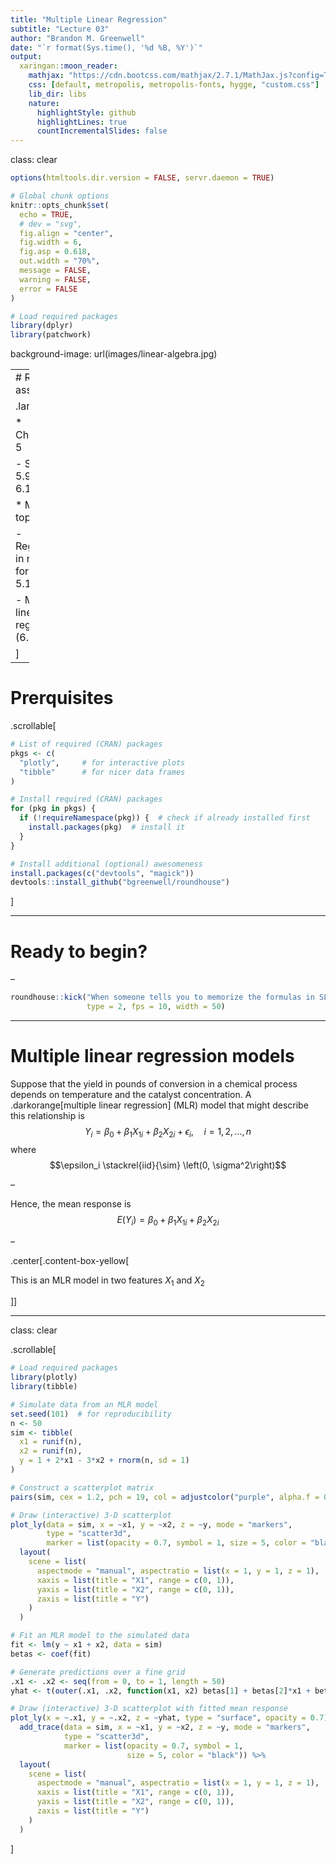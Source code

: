 ```yaml
---
title: "Multiple Linear Regression"
subtitle: "Lecture 03"
author: "Brandon M. Greenwell"
date: "`r format(Sys.time(), '%d %B, %Y')`"
output:
  xaringan::moon_reader:
    mathjax: "https://cdn.bootcss.com/mathjax/2.7.1/MathJax.js?config=TeX-MML-AM_HTMLorMML"
    css: [default, metropolis, metropolis-fonts, hygge, "custom.css"]
    lib_dir: libs
    nature:
      highlightStyle: github
      highlightLines: true
      countIncrementalSlides: false
---
```

class: clear 

```r
options(htmltools.dir.version = FALSE, servr.daemon = TRUE)

# Global chunk options
knitr::opts_chunk$set(
  echo = TRUE,
  # dev = "svg",
  fig.align = "center",
  fig.width = 6,
  fig.asp = 0.618,
  out.width = "70%",
  message = FALSE,
  warning = FALSE,
  error = FALSE
)

# Load required packages
library(dplyr)
library(patchwork)
```

background-image: url(images/linear-algebra.jpg)


---
# Reading assignment

.larger[

* Chapters: 5

    - Sections: 5.9-5.11; 6.1-6.4

* Main topics:

    - Regression in matrix form (5.9-5.11)
   
    - Multiple linear regression (6.1-6.4)

  
]


---

# Prerquisites

.scrollable[

```r
# List of required (CRAN) packages
pkgs <- c(
  "plotly",     # for interactive plots
  "tibble"      # for nicer data frames
)

# Install required (CRAN) packages
for (pkg in pkgs) {
  if (!requireNamespace(pkg)) {  # check if already installed first
    install.packages(pkg)  # install it
  }
}

# Install additional (optional) awesomeness
install.packages(c("devtools", "magick"))
devtools::install_github("bgreenwell/roundhouse")
```

]


---

# Ready to begin?

--

```r
roundhouse::kick("When someone tells you to memorize the formulas in SLR", 
                 type = 2, fps = 10, width = 50)
```


---

# Multiple linear regression models

Suppose that the yield in pounds of conversion in a chemical process depends on temperature and the catalyst concentration. A .darkorange[multiple linear regression] (MLR) model that might describe this relationship is $$Y_i = \beta_0 + \beta_1 X_{1i} + \beta_2 X_{2i} + \epsilon_i, \quad i = 1, 2, \dots, n$$
where $$\epsilon_i \stackrel{iid}{\sim} \left(0, \sigma^2\right)$$

--

Hence, the mean response is $$E\left(Y_i\right) = \beta_0 + \beta_1 X_{1i} + \beta_2 X_{2i}$$

--

.center[.content-box-yellow[

This is an MLR model in two features $X_1$ and $X_2$

]]


---
class: clear

.scrollable[

```r
# Load required packages
library(plotly)
library(tibble)

# Simulate data from an MLR model
set.seed(101)  # for reproducibility
n <- 50
sim <- tibble(
  x1 = runif(n),
  x2 = runif(n),
  y = 1 + 2*x1 - 3*x2 + rnorm(n, sd = 1)
)

# Construct a scatterplot matrix
pairs(sim, cex = 1.2, pch = 19, col = adjustcolor("purple", alpha.f = 0.5))

# Draw (interactive) 3-D scatterplot
plot_ly(data = sim, x = ~x1, y = ~x2, z = ~y, mode = "markers", 
        type = "scatter3d",
        marker = list(opacity = 0.7, symbol = 1, size = 5, color = "black")) %>%
  layout(
    scene = list(
      aspectmode = "manual", aspectratio = list(x = 1, y = 1, z = 1),
      xaxis = list(title = "X1", range = c(0, 1)),
      yaxis = list(title = "X2", range = c(0, 1)),
      zaxis = list(title = "Y")
    )
  )

# Fit an MLR model to the simulated data
fit <- lm(y ~ x1 + x2, data = sim)
betas <- coef(fit)

# Generate predictions over a fine grid
.x1 <- .x2 <- seq(from = 0, to = 1, length = 50)
yhat <- t(outer(.x1, .x2, function(x1, x2) betas[1] + betas[2]*x1 + betas[3]*x2))

# Draw (interactive) 3-D scatterplot with fitted mean response
plot_ly(x = ~.x1, y = ~.x2, z = ~yhat, type = "surface", opacity = 0.7) %>%
  add_trace(data = sim, x = ~x1, y = ~x2, z = ~y, mode = "markers", 
            type = "scatter3d",
            marker = list(opacity = 0.7, symbol = 1, 
                          size = 5, color = "black")) %>%
  layout(
    scene = list(
      aspectmode = "manual", aspectratio = list(x = 1, y = 1, z = 1),
      xaxis = list(title = "X1", range = c(0, 1)),
      yaxis = list(title = "X2", range = c(0, 1)),
      zaxis = list(title = "Y")
    )
  )

```

]
